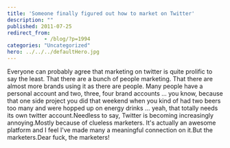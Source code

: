 ```yaml
---
title: 'Someone finally figured out how to market on Twitter'
description: ""
published: 2011-07-25
redirect_from: 
            - /blog/?p=1994
categories: "Uncategorized"
hero: ../../../defaultHero.jpg
---
```

Everyone can probably agree that marketing on twitter is quite prolific to say the least. That there are a bunch of people marketing. That there are almost more brands using it as there are people. Many people have a personal account and two, three, four brand accounts ... you know, because that one side project you did that weekend when you kind of had two beers too many and were hopped up on energy drinks ... yeah, that totally needs its own twitter account.Needless to say, Twitter is becoming increasingly annoying.Mostly because of clueless marketers. It&#x27;s actually an awesome platform and I feel I&#x27;ve made many a meaningful connection on it.But the marketers.Dear fuck, the marketers!
